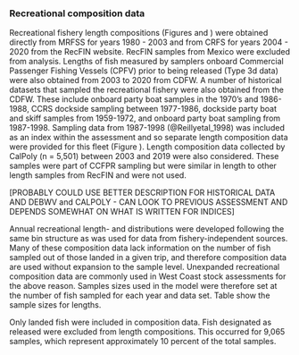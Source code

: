 
<!--- RECREATIONAL COMP INFORMATION STARTS HERE -->

### Recreational composition data

Recreational fishery length compositions (Figures \ref{fig:ca-lencomp-sexed} and \ref{fig:ca-lencomp-unsexed}) were obtained directly from MRFSS for years 1980 - 2003 and from CRFS for years 2004 - 2020 from the RecFIN website. RecFIN samples from Mexico were excluded from analysis. Lengths of fish measured by samplers onboard Commercial Passenger Fishing Vessels (CPFV) prior to being released (Type 3d data) were also obtained from 2003 to 2020 from CDFW. A number of historical datasets that sampled the recreational fishery were also obtained from the CDFW. These include onboard party boat samples in the 1970's and 1986-1988, CCRS dockside sampling between 1977-1986, dockside party boat and skiff samples from 1959-1972, and onboard party boat sampling from 1987-1998. Sampling data from 1987-1998 (@Reillyetal_1998) was included as an index within the assessment and so separate length composition data were provided for this fleet (Figure \ref{fig:debWV-lencomp-unsexed}). Length composition data collected by CalPoly (n = 5,501) between 2003 and 2019 were also considered. These samples were part of CCFPR sampling but were similar in length to other length samples from RecFIN and were not used.

[PROBABLY COULD USE BETTER DESCRIPTION FOR HISTORICAL DATA AND DEBWV and CALPOLY - CAN LOOK TO PREVIOUS ASSESSMENT AND DEPENDS SOMEWHAT ON WHAT IS WRITTEN FOR INDICES]

Annual recreational length- and distributions were developed following the same bin structure as was used for data from fishery-independent sources. Many of these composition data lack information on the number of fish sampled out of those landed in a given trip, and therefore composition data are used without expansion to the sample level. Unexpanded recreational composition data are commonly used in West Coast stock assessments for the above reason. Samples sizes used in the model were therefore set at the number of fish sampled for each year and data set. Table \ref{tab:sample-size-length} show the sample sizes for lengths. 

Only landed fish were included in composition data. Fish designated as released were excluded from length compositions. This occurred for 9,065 samples, which represent approximately 10 percent of the total samples. 




